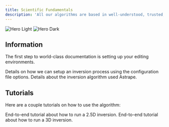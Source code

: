 ```yaml
---
title: Scientific Fundamentals
description: 'All our algorithms are based in well-understood, trusted, tested scientific principles'
---
```

<Frame>
<img
  className="block dark:hidden"
  src="/images/example.png"
  alt="Hero Light"
/>
<img
  className="hidden dark:block"
  src="/images/example.png"
  alt="Hero Dark"
/>
</Frame>

## Information

The first step to world-class documentation is setting up your editing environments.

<CardGroup cols={2}>
  <Card
    title="Configuration File Instructions"
    icon="code"
    href="https://mintlify.com/docs/quickstart"
  >
    Details on how we can setup an inversion process using the configuration file options. 
  </Card>
  <Card
    title="Inversion Algorithm Details"
    icon="screwdriver-wrench"
    href="https://mintlify.com/docs/development"
  >
    Details about the inversion algorithm used Astrape.
  </Card>
</CardGroup>

## Tutorials

Here are a couple tutorials on how to use the algorithm: 

<CardGroup cols={2}>
  <Card
    title="2.5D Inversion"
    icon="image"
    href="https://mintlify.com/docs/settings/global"
  >
    End-to-end tutorial about how to run a 2.5D inversion. 
  </Card>
  <Card
    title="3D Inversion"
    icon="image"
    href="https://mintlify.com/docs/api-playground/openapi"
  >
    End-to-end tutorial about how to run a 3D inversion. 
  </Card>
</CardGroup>
